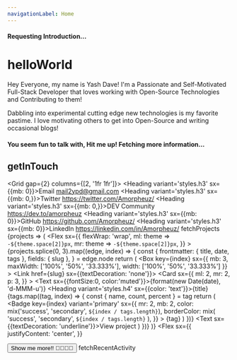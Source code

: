 ```yaml
---
navigationLabel: Home
---
```



<Flex><Spinner height='30' /><h4>Requesting Introduction...</h4></Flex>

# helloWorld
<Message variant='success' mb={2}>Hey Everyone, my name is Yash Dave! I'm a Passionate and Self-Motivated Full-Stack Developer that loves working with Open-Source Technologies and Contributing to them!</Message>

<Message variant='success' mb={2}>Dabbling into experimental cutting edge new technologies is my favorite pastime. I love motivating others to get into Open-Source and writing occasional blogs!</Message>
<br />
<Flex><Spinner height='30' /><h4>You seem fun to talk with, Hit me up! Fetching more information...</h4></Flex>

## getInTouch
<Grid gap={2} columns={[2, '1fr 1fr']}>
  <Box>
    <Heading variant='styles.h3' sx={{mb: 0}}>Email</Heading>
    <Link href='mailto:mail2ypd@gmail.com' variant='styles.a'>mail2ypd@gmail.com</Link>
    <Divider />
    <Heading variant='styles.h3' sx={{mb: 0,}}>Twitter</Heading>
    <Link href='https://twitter.com/Amorpheuz/' variant='styles.a'>https://twitter.com/Amorpheuz/</Link>
    <Divider />
    <Heading variant='styles.h3' sx={{mb: 0,}}>DEV Community</Heading>
    <Link href='https://dev.to/amorpheuz' variant='styles.a'>https://dev.to/amorpheuz</Link>
    <Divider />
  </Box>
  <Box>
    <Heading variant='styles.h3' sx={{mb: 0}}>GitHub</Heading>
    <Link href='https://github.com/Amorpheuz/' variant='styles.a'>https://github.com/Amorpheuz/</Link>
    <Divider />
    <Heading variant='styles.h3' sx={{mb: 0}}>LinkedIn</Heading>
    <Link href='https://www.linkedin.com/in/Amorpheuz/' variant='styles.a'>https://linkedin.com/in/Amorpheuz/</Link>
    <Divider />
  </Box>
</Grid>
<Heading variant='styles.h2'>fetchProjects</Heading>
<SourceList filter='projects'>
  {projects => (
    <Flex
      sx={{
        flexWrap: 'wrap',
        ml: theme => `-${theme.space[2]}px`,
        mr: theme => `-${theme.space[2]}px`,
      }}
    >
      {projects.splice(0, 3).map((edge, index) => {
        const {
          frontmatter: { title, date, tags },
          fields: { slug },
        } = edge.node
        return (
          <Box
            key={index}
            sx={{ mb: 3, maxWidth: ['100%', '50%', '33.333%'], width: ['100%', '50%', '33.333%'] }}
          >
            <Link href={slug} sx={{textDecoration: 'none'}}>
              <Card
                sx={{
                  ml: 2, 
                  mr: 2,
                  p: 3,
                }}
              > 
                <Text sx={{fontSize:0, color:'muted'}}>{format(new Date(date), 'd-MMM-u')}</Text>
                <Heading variant='styles.h4' sx={{color: 'text'}}>{title}</Heading>
                {tags.map((tag, index) => {
                  const { name, count, percent } = tag
                  return (
                    <Badge
                      key={index}
                      variant='primary'
                      sx={{
                        mr: 2,
                        mb: 2,
                        color: mix('success', 'secondary', `${index / tags.length}`),
                        borderColor: mix(
                          'success',
                          'secondary',
                          `${index / tags.length}`
                        ),
                      }}
                    >
                      {tag}
                    </Badge>
                  )
                })}
                <Text sx={{textDecoration: 'underline'}}>View project</Text>
              </Card>
            </Link>
          </Box>
        )
      })}
    </Flex>
  )}
</SourceList>
<Flex 
  sx={{
    justifyContent: 'center',
  }}
>
  <Button as='a' mr={2} href='/projects' variant='primary' >Show me more!! 👨‍💻👩‍💻</Button>
</Flex>
<Heading variant='styles.h2'>fetchRecentActivity</Heading>

